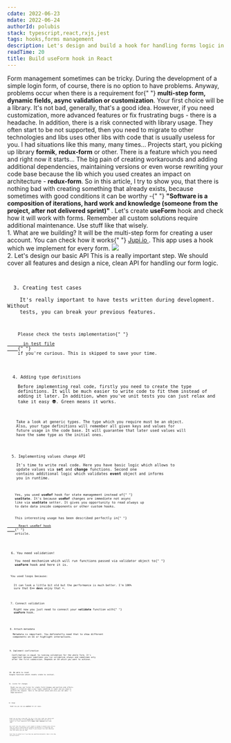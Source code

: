 ```yaml
---
cdate: 2022-06-23
mdate: 2022-06-24
authorId: polubis
stack: typescript,react,rxjs,jest
tags: hooks,forms management
description: Let's design and build a hook for handling forms logic in an easy and scalable way.
readTime: 20
title: Build useForm hook in React
---
```


<Prelude>
  <M>
    Form management sometimes can be tricky. During the development of a simple
    login form, of course, there is no option to have problems. Anyway, problems
    occur when there is a requirement for{" "}
    <B>multi-step form, dynamic fields, async validation or customization</B>.
  </M>
  <M>
    Your first choice will be a library. It's not bad, generally, that's a good
    idea. However, if you need customization, more advanced features or fix
    frustrating bugs - there is a headache.
  </M>
  <M>
    In addition, there is a risk connected with library usage. They often start
    to be not supported, then you need to migrate to other technologies and libs
    uses other libs with code that is usually useless for you.
  </M>
  <M>
    I had situations like this many, many times... Projects start, you picking
    up library <B>formik</B>, <B>redux-form</B> or other. There is a feature
    which you need and right now it starts... The big pain of creating
    workarounds and adding additional dependencies, maintaining versions or even
    worse rewriting your code base because the lib which you used creates an
    impact on architecture - <B>redux-form</B>.
  </M>
  <M>
    So in this article, I try to show you, that there is nothing bad with
    creating something that already exists, because sometimes with good
    conditions it can be worthy -{" "}
    <B>
      "Software is a composition of iterations, hard work and knowledge (someone
      from the project, after not delivered sprint)"
    </B>
    .
  </M>
  <M>
    Let's create <B>useForm</B> hook and check how it will work with forms.
  </M>
  <Hint hasBg>
    Remember all custom solutions require additional maintenance. Use stuff like
    that wisely.
  </Hint>
</Prelude>

<Section>
  <XL>1. What are we building?</XL>
  <M>
    It will be the multi-step form for creating a user account. You can check
    how it works{" "}
    <A href="https://pillarclient.z16.web.core.windows.net/register" outside>
      Jupi.io
    </A>
    . This app uses a hook which we implement for every form.
  </M>
  <Img
    src="https://rawcdn.githack.com/polubis/Build-useForm-hook-in-React/8524e26360f0ee5764cd024df0dfdf3f3fc0015e/src/snippets/Example.gif"
    description="I'm fancy multi-step form"
  />
</Section>

<Section>
  <XL>2. Let's design our basic API</XL>
  <M>
    This is a really important step. We should cover all features and design a
    nice, clean API for handling our form logic.
  </M>
  <Code
    description="Generic API for form management"
    src="https://raw.githubusercontent.com/polubis/Build-useForm-hook-in-React/main/src/snippets/1-design-api.ts"
  />
</Section>

<Section>
  <XL>3. Creating test cases</XL>
  <M>
    It's really important to have tests written during development. Without
    tests, you can break your previous features.
  </M>
  <Code
    description="Testing is important"
    src="https://raw.githubusercontent.com/polubis/Build-useForm-hook-in-React/main/src/snippets/2-creating-test-cases.ts"
  />
  <Hint hasBg>
    Please check the tests implementation{" "}
    <A
      href="https://github.com/polubis/Build-useForm-hook-in-React/blob/main/src/libs/form/useForm.test.ts"
      outside
    >
      in test file
    </A>{" "}
    if you're curious. This is skipped to save your time.
  </Hint>
</Section>

<Section>
  <XL>4. Adding type definitions</XL>
  <M>
    Before implementing real code, firstly you need to create the type
    definitions. It will be much easier to write code to fit them instead of
    adding it later. In addition, when you've unit tests you can just relax and
    take it easy 👽. Green means it works.
  </M>
  <Code
    description="Defining API shape"
    src="https://raw.githubusercontent.com/polubis/Build-useForm-hook-in-React/main/src/snippets/3-add-type-defs.ts"
  />
  <M>
    Take a look at generic types. The type which you require must be an object.
    Also, your type definitions will remember all given keys and values for
    future usage in the code base. It will guarantee that later used values will
    have the same type as the initial ones.
  </M>
</Section>

<Section>
  <XL>5. Implementing values change API</XL>
  <M>
    It's time to write real code. Here you have basic logic which allows to
    update values via <B>set</B> and <B>change</B> functions. Second one
    contains additional logic which validates <B>event</B> object and informs
    you in runtime.
  </M>
  <Code
    description="Right now you can change stuff"
    src="https://raw.githubusercontent.com/polubis/Build-useForm-hook-in-React/main/src/snippets/4-basic-api-implementation.ts"
  />
  <M>
    Yes, you used <B>useRef</B> hook for state management instead of{" "}
    <B>useState</B>. It's because <B>useRef</B> changes are immediete not async
    like via <B>useState</B> setter. It gives you opportunity to read always up
    to date data inside components or other custom hooks.
  </M>
  <Hint hasBg>
    This interesting usage has been described perfectly in{" "}
    <A
      outside
      href="https://greenonsoftware.com/articles/react/react-use-ref-hook/"
    >
      React useRef hook
    </A>{" "}
    article.
  </Hint>
</Section>

<Section>
  <XL>6. You need validation!</XL>
  <M>
    You need mechanism which will run functions passed via validator object to{" "}
    <B>useForm</B> hook and here it is.
  </M>
  <Code
    description="Validate with for loops in 2022"
    src="https://raw.githubusercontent.com/polubis/Build-useForm-hook-in-React/main/src/snippets/5-add-validation-function.ts"
  />
  <M>You used loops because:</M>
  <List items="They are little bit faster than forEach() | reduce() | map() or others, We have an option to stop execution at any time" />
  <M>
    It can look a little bit old but the performance is much better. I'm 100%
    sure that <B>C++ devs</B> enjoy that ⌨️.
  </M>
</Section>

<Section>
  <XL>7. Connect validation</XL>
  <M>
    Right now you just need to connect your <B>validate</B> function with{" "}
    <B>useForm</B> hook.
  </M>
  <Code
    description="Validation connected"
    src="https://raw.githubusercontent.com/polubis/Build-useForm-hook-in-React/main/src/snippets/6-add-validation-to-use-form.ts"
  />
</Section>

<Section>
  <XL>8. Attach metadata</XL>
  <M>
    Metadata is important. You definetelly need that to show different
    components on UI or highlight interactions.
  </M>
  <Code
    description="Metadata attached"
    src="https://raw.githubusercontent.com/polubis/Build-useForm-hook-in-React/main/src/snippets/7-add-metadata-support.ts"
  />
</Section>

<Section>
  <XL>9. Implement confirmation</XL>
  <M>
    Confirmation is equal to running validation for the whole form. It's
    important because sometimes you run validation always and sometimes only
    after the first submission. Depends on UX which you want to achieve.
  </M>
  <Code
    description="You can submit now"
    src="https://raw.githubusercontent.com/polubis/Build-useForm-hook-in-React/main/src/snippets/8-add-confirm-handle.ts"
  />
</Section>

<Section>
  <XL>10. Be able to reset</XL>
  <M>Simple function which resets state to initial.</M>
  <Code
    description="Reset everything"
    src="https://raw.githubusercontent.com/polubis/Build-useForm-hook-in-React/main/src/snippets/9-add-option-to-reset.ts"
  />
</Section>

<Section>
  <XL>11. Listen for changes</XL>
  <M>
    Right now you can listen for single field changes and perform side effects.
    Imagine a situation when a user types something in input and you need to
    perform the request. Here is the perfect place and also you can add{" "}
    <B>rxjs</B> operators.
  </M>
  <Code
    description="Subscribe for changes"
    src="https://raw.githubusercontent.com/polubis/Build-useForm-hook-in-React/main/src/snippets/10-add-option-to-listen.ts"
  />
</Section>

<Section>
  <XL>12. Usage</XL>
  <M>
    Right now you can use <B>useForm</B> for all cases.
  </M>
  <Code
    description="Steps, steps and steps"
    src="https://raw.githubusercontent.com/polubis/Build-useForm-hook-in-React/main/src/containers/register/Register.tsx"
  />
</Section>

<Example
  src="https://codesandbox.io/embed/build-useform-hook-in-react-j3v956?fontsize=14&hidenavigation=1&theme=dark"
  title="Build useForm hook in React"
/>

<Summary>
  <M>
    Right now you have a base API. The sky is the limit right now. Bored with
    prop drilling? Wrap it with <B>Context API</B>. Frustrated with the lack of
    support for class components? Write <B>higher order component</B> which adds
    that.
  </M>
  <M>
    Use stuff like this wisely. I will repeat it always in almost every article
    that you need to understand the problems and benefits of technology and
    techniques which you are using. Check if your project fits into solutions
    like this before you use them.
  </M>
  <M>
    Feel free to contact me if you have any questions/proposals. Have a nice day
    and good health!
  </M>
</Summary>
